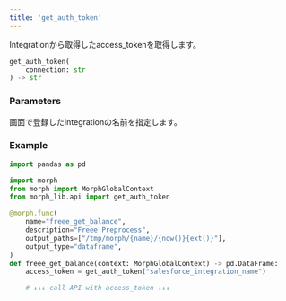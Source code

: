```yaml
---
title: 'get_auth_token'
---
```


Integrationから取得したaccess_tokenを取得します。

```python morph_lib.api
get_auth_token(
	connection: str
) -> str
```

### Parameters

<ParamField body="connection" type="str" required>
画面で登録したIntegrationの名前を指定します。
</ParamField>

### Example

```python
import pandas as pd

import morph
from morph import MorphGlobalContext
from morph_lib.api import get_auth_token

@morph.func(
    name="freee_get_balance",
    description="Freee Preprocess",
    output_paths=["/tmp/morph/{name}/{now()}{ext()}"],
    output_type="dataframe",
)
def freee_get_balance(context: MorphGlobalContext) -> pd.DataFrame:
    access_token = get_auth_token("salesforce_integration_name")

    # ↓↓↓ call API with access_token ↓↓↓
```